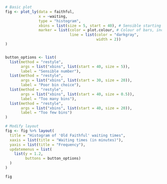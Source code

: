 

```r
# Basic plot
fig <- plot_ly(data = faithful,
               x = ~waiting,
               type = "histogram",
               xbins = list(size = 5, start = 40), # Sensible starting point
               marker = list(color = plot.colour, # Colour of bars, including outline
                             line = list(color = "darkgray",
                                         width = 2))
)


button_options <- list(
  list(method = "restyle",
       args = list("xbins", list(start = 40, size = 5)),
       label = "Sensible number"),
  list(method = "restyle",
       args = list("xbins", list(start = 30, size = 20)),
       label = "Poor bin choice"),
  list(method = "restyle",
       args = list("xbins", list(start = 40, size = 0.5)),
       label = "Too many bins"),
  list(method = "restyle",
       args = list("xbins", list(start = 40, size = 20)),
       label = "Too few bins")
)

# Modify layout
fig <- fig %>% layout(
  title = "Histogram of 'Old Faithful' waiting times",
  xaxis = list(title = "Waiting times (in minutes)"),
  yaxis = list(title = "Frequency"),
  updatemenus = list(
    list(y = 1.2,
         buttons = button_options)
  )
)

fig

```

